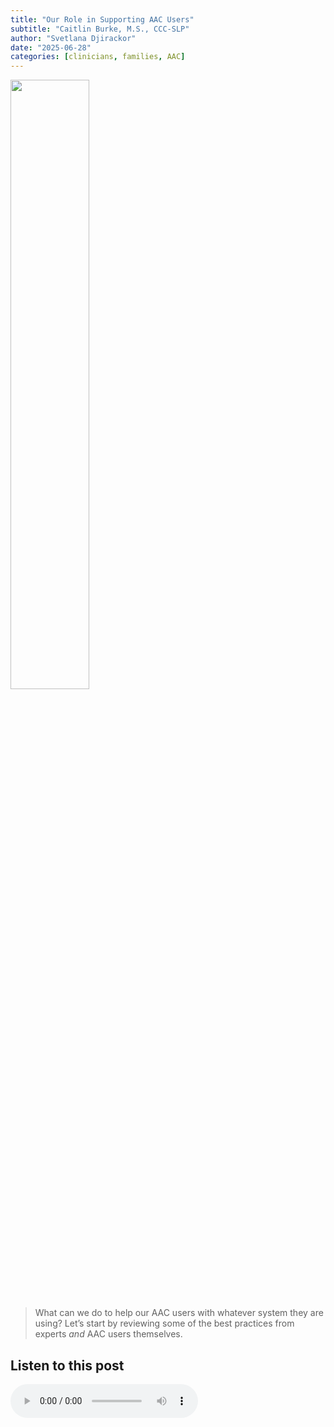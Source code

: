 ```yaml
---
title: "Our Role in Supporting AAC Users"
subtitle: "Caitlin Burke, M.S., CCC-SLP"
author: "Svetlana Djirackor"
date: "2025-06-28"
categories: [clinicians, families, AAC]
---
```



![](../figures/support.png){width=50% fig-align="center"}

>
What can we do to help our AAC users with whatever system they are using? Let’s start by reviewing some of the best practices from experts _and_ AAC users themselves.

## Listen to this post

<audio controls>
  <source src="../../audio/aac/supp_concl.mp3" type="audio/mpeg">
  Your browser does not support the audio element.
</audio>


## How to Support AAC users

#### 1. Ensure that the AAC system is accessible. 
Taking a child’s AAC system away is like covering a speaking child’s mouth. 

**Note:** in cases where it may not be feasible to always have the system in hand, you can try to have the AAC system within reach if your child motions that they need it using other forms of multimodal communication.

#### 2. Provide Aided language stimulation/input/modeling
This is a strategy to teach children symbol meanings. Model this to your child without expecting them to imitate or respond in a certain way.


#### 3. Move beyond requesting
There’s a lot more that we do when we communicate. We should model this

#### 4. Support motor planning
Your child has to learn the “motor plan” for every button on their AAC system. Over multiple repetitions, they can store these messages in their memory.

Ensure there are as many buttons as possible on the page. This allows your child to learn everything without having to learn a new motor plan. 

Use a consistent grid size and slowly increase how many messages you can show on the grid. Mask during specific teaching opportunities and then open the entire AAC system back.

#### 5. Teaching Core (& fringe) vocabulary

#### 6. Allow for single word combinations and whole word phrases
How people process language (analytic language) or gestalt language processes

#### 7. Least-to-most prompt hierarchy
Allow the child to build independence as they use their AAC system. 

>
“Inspire, don’t require” 
– Rachel Madel, Speech-Language Pathologist and Owner of AAC Ally. 
>

Kate McLaughlin’s [AAC Prompt Hierarchy](https://www.instagram.com/p/CFO8gF9DpCY/)

#### 8. Attribute Meaning 
Even if you think what the child is saying is random or a mistake, always attribute meaning to what the child is saying.

####	9. Wait 
AAC users require wait time. Can be 10 times slower than spoken language. 135 words/minute in speech vs 10 words/minute

#### 10. Don’t’ require the child to express the same message more than once
Doing this can communicate that their first attempt wasn’t good enough.

## Up Next

We've come to the end of the series on Communication and AAC. You can go back to the [Home Page](../../index.qmd) for a list of all the blogs, or proceed to the next blog in the KARES Library: [Parent and Caregivers Mental Health](../caregivers_mh/caregivers_mental_health.qmd)
